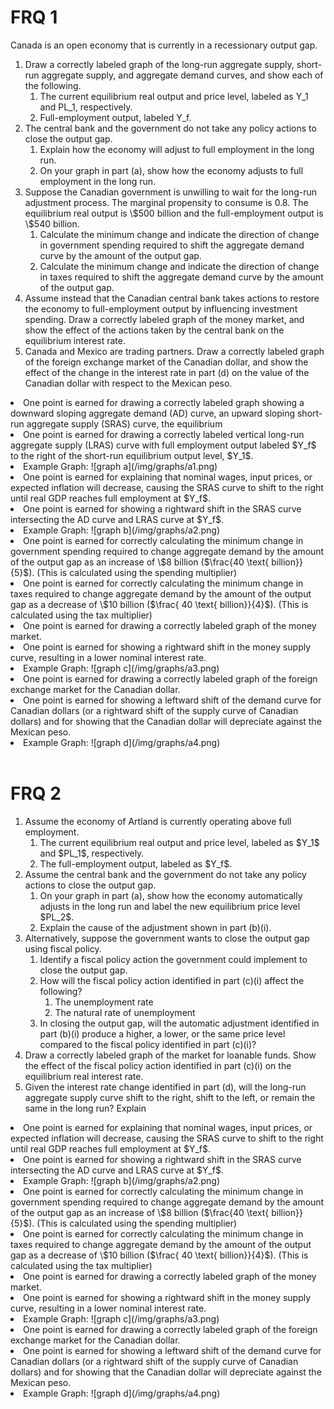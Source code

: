 
# FRQ 1

Canada is an open economy that is currently in a recessionary output gap.

<ol className="alpha-list-mdx">
  <li>
    Draw a correctly labeled graph of the long-run aggregate supply, short-run
    aggregate supply, and aggregate demand curves, and show each of the
    following.
    <ol>
      <li>
        The current equilibrium real output and price level, labeled as Y_1 and
        PL_1, respectively.
      </li>
      <li>Full-employment output, labeled Y_f.</li>
    </ol>
  </li>
  <li>
    The central bank and the government do not take any policy actions to close
    the output gap.
    <ol>
      <li>
        Explain how the economy will adjust to full employment in the long run.
      </li>
      <li>
        On your graph in part (a), show how the economy adjusts to full
        employment in the long run.
      </li>
    </ol>
  </li>
  <li>
    Suppose the Canadian government is unwilling to wait for the long-run
    adjustment process. The marginal propensity to consume is 0.8. The
    equilibrium real output is \$500 billion and the full-employment output is
    \$540 billion.
    <ol>
      <li>
        Calculate the minimum change and indicate the direction of change in
        government spending required to shift the aggregate demand curve by the
        amount of the output gap.
      </li>
      <li>
        Calculate the minimum change and indicate the direction of change in
        taxes required to shift the aggregate demand curve by the amount of the
        output gap.
      </li>
    </ol>
  </li>
  <li>
    Assume instead that the Canadian central bank takes actions to restore the
    economy to full-employment output by influencing investment spending. Draw a
    correctly labeled graph of the money market, and show the effect of the
    actions taken by the central bank on the equilibrium interest rate.
  </li>
  <li>
    Canada and Mexico are trading partners. Draw a correctly labeled graph of
    the foreign exchange market of the Canadian dollar, and show the effect of
    the change in the interest rate in part (d) on the value of the Canadian
    dollar with respect to the Mexican peso.
  </li>
</ol>

<FRQ num={1} totalPoints={10}>
  <FRQCheck points={2}>
    <li>
      One point is earned for drawing a correctly labeled graph showing a
      downward sloping aggregate demand (AD) curve, an upward sloping
      short-run aggregate supply (SRAS) curve, the equilibrium
    </li>
    <li>
      One point is earned for drawing a correctly labeled vertical long-run
      aggregate supply (LRAS) curve with full employment output labeled $Y_f$
      to the right of the short-run equilibrium output level, $Y_1$.
    </li>
    <li>Example Graph: ![graph a](/img/graphs/a1.png)</li>
  </FRQCheck>
  <FRQCheck points={2}>
    <li>
      One point is earned for explaining that nominal wages, input prices, or
      expected inflation will decrease, causing the SRAS curve to shift to the
      right until real GDP reaches full employment at $Y_f$.
    </li>
    <li>
      One point is earned for showing a rightward shift in the SRAS curve
      intersecting the AD curve and LRAS curve at $Y_f$.
    </li>
    <li>Example Graph: ![graph b](/img/graphs/a2.png)</li>
  </FRQCheck>
  <FRQCheck points={2}>
    <li>
      One point is earned for correctly calculating the minimum change in government spending required to change aggregate demand by the amount of the output gap as an increase of \$8 billion ($\frac{40 \text{ billion}}{5}$). (This is calculated using the spending multiplier)
    </li>
    <li>
      One point is earned for correctly calculating the minimum change in taxes required to change
aggregate demand by the amount of the output gap as a decrease of \$10 billion ($\frac{ 40 \text{ billion}}{4}$). (This is calculated using the tax multiplier)
    </li>
  </FRQCheck>
  <FRQCheck points={2}>
    <li>
      One point is earned for drawing a correctly labeled graph of the money market.
    </li>
    <li>
      One point is earned for showing a rightward shift in the money supply curve, resulting in a lower nominal interest rate.
    </li>
    <li>Example Graph: ![graph c](/img/graphs/a3.png)</li>
  </FRQCheck>
  <FRQCheck points={2}>
    <li>
      One point is earned for drawing a correctly labeled graph of the foreign exchange market for the
Canadian dollar.
    </li>
    <li>
      One point is earned for showing a leftward shift of the demand curve for Canadian dollars (or a
rightward shift of the supply curve of Canadian dollars) and for showing that the Canadian dollar will depreciate against the Mexican peso.
    </li>
    <li>Example Graph: ![graph d](/img/graphs/a4.png)</li>
  </FRQCheck>
</FRQ>

<br />

# FRQ 2

<ol className="alpha-list-mdx">
  <li>
    Assume the economy of Artland is currently operating above full employment.
    <ol>
      <li>
        The current equilibrium real output and price level, labeled as $Y_1$
        and $PL_1$, respectively.
      </li>
      <li>The full-employment output, labeled as $Y_f$.</li>
    </ol>
  </li>
  <li>
    Assume the central bank and the government do not take any policy actions to
    close the output gap.
    <ol>
      <li>
        On your graph in part (a), show how the economy automatically adjusts in
        the long run and label the new equilibrium price level $PL_2$.
      </li>
      <li>Explain the cause of the adjustment shown in part (b)(i).</li>
    </ol>
  </li>
  <li>
    Alternatively, suppose the government wants to close the output gap using
    fiscal policy.
    <ol>
      <li>
        Identify a fiscal policy action the government could implement to close
        the output gap.
      </li>
      <li>
        How will the fiscal policy action identified in part (c)(i) affect the
        following?
        <ol>
          <li>The unemployment rate</li>
          <li>The natural rate of unemployment</li>
        </ol>
      </li>
      <li>
        In closing the output gap, will the automatic adjustment identified in
        part (b)(i) produce a higher, a lower, or the same price level compared
        to the fiscal policy identified in part (c)(i)?
      </li>
    </ol>
  </li>
  <li>
    Draw a correctly labeled graph of the market for loanable funds. Show the
    effect of the fiscal policy action identified in part (c)(i) on the
    equilibrium real interest rate.
  </li>
  <li>
    Given the interest rate change identified in part (d), will the long-run
    aggregate supply curve shift to the right, shift to the left, or remain the
    same in the long run? Explain
  </li>
</ol>

<FRQ num={2} totalPoints={8}>
  <FRQCheck points={2}>
    <li>
      One point is earned for explaining that nominal wages, input prices, or
      expected inflation will decrease, causing the SRAS curve to shift to the
      right until real GDP reaches full employment at $Y_f$.
    </li>
    <li>
      One point is earned for showing a rightward shift in the SRAS curve
      intersecting the AD curve and LRAS curve at $Y_f$.
    </li>
    <li>Example Graph: ![graph b](/img/graphs/a2.png)</li>
  </FRQCheck>
  <FRQCheck points={2}>
    <li>
      One point is earned for correctly calculating the minimum change in government spending required to change aggregate demand by the amount of the output gap as an increase of \$8 billion ($\frac{40 \text{ billion}}{5}$). (This is calculated using the spending multiplier)
    </li>
    <li>
      One point is earned for correctly calculating the minimum change in taxes required to change
aggregate demand by the amount of the output gap as a decrease of \$10 billion ($\frac{ 40 \text{ billion}}{4}$). (This is calculated using the tax multiplier)
    </li>
  </FRQCheck>
  <FRQCheck points={2}>
    <li>
      One point is earned for drawing a correctly labeled graph of the money market.
    </li>
    <li>
      One point is earned for showing a rightward shift in the money supply curve, resulting in a lower nominal interest rate.
    </li>
    <li>Example Graph: ![graph c](/img/graphs/a3.png)</li>
  </FRQCheck>
  <FRQCheck points={2}>
    <li>
      One point is earned for drawing a correctly labeled graph of the foreign exchange market for the
Canadian dollar.
    </li>
    <li>
      One point is earned for showing a leftward shift of the demand curve for Canadian dollars (or a
rightward shift of the supply curve of Canadian dollars) and for showing that the Canadian dollar will depreciate against the Mexican peso.
    </li>
    <li>Example Graph: ![graph d](/img/graphs/a4.png)</li>
  </FRQCheck>
</FRQ>
